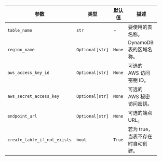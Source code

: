 | 参数                       | 类型            | 默认值  | 描述                                              |
| ---------------------------- | --------------- | ------- | ------------------------------------------------ |
| `table_name`                 | `str`           | -       | 要使用的表名称。                                  |
| `region_name`                | `Optional[str]` | `None`  | DynamoDB 表的区域名称。                           |
| `aws_access_key_id`          | `Optional[str]` | `None`  | 可选的 AWS 访问密钥 ID。                          |
| `aws_secret_access_key`      | `Optional[str]` | `None`  | 可选的 AWS 秘密访问密钥。                         |
| `endpoint_url`               | `Optional[str]` | `None`  | 可选的端点 URL。                                  |
| `create_table_if_not_exists` | `bool`          | `True`  | 若为 true，当表不存在时自动创建。                 |